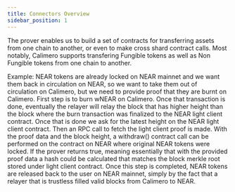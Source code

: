```yaml
---
title: Connectors Overview
sidebar_position: 1
---
```


The prover enables us to build a set of contracts for transferring assets from one chain to another, or even to make cross shard contract calls. Most notably, Calimero supports transfering Fungible tokens as well as Non Fungible tokens from one chain to another.


Example: NEAR tokens are already locked on NEAR mainnet and we want them back in circulation on NEAR, so we want to take them out of circulation on Calimero, but we need to provide proof that they are burnt on Calimero.
First step is to burn wNEAR on Calimero. Once that transaction is done, eventually the relayer will relay the block that has higher height than the block where the burn transaction was finalized to the NEAR light client contract. Once that is done we ask for the latest height on the NEAR light client contract. Then an RPC call to fetch the light client proof is made.
With the proof data and the block height, a withdraw() contract call can be performed on the contract on NEAR where original NEAR tokens were locked. If the prover returns true, meaning essentially that with the provided proof data a hash could be calculated that matches the block merkle root stored under light client contract. Once this step is completed, NEAR tokens are released back to the user on NEAR mainnet, simply by the fact that a relayer that is trustless filled valid blocks from Calimero to NEAR.
